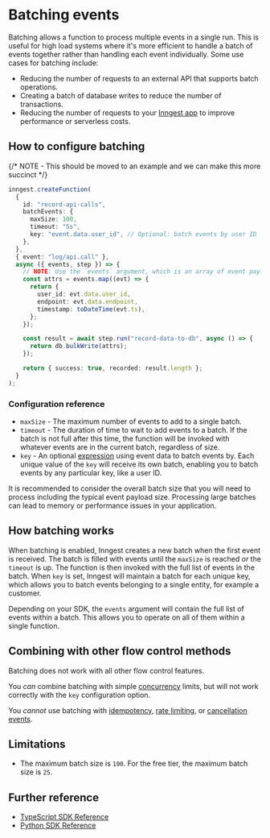 

# Batching events

Batching allows a function to process multiple events in a single run. This is useful for high load systems where it's more efficient to handle a batch of events together rather than handling each event individually. Some use cases for batching include:

* Reducing the number of requests to an external API that supports batch operations.
* Creating a batch of database writes to reduce the number of transactions.
* Reducing the number of requests to your [Inngest app](/docs/apps) to improve performance or serverless costs.

## How to configure batching

{/* NOTE - This should be moved to an example and we can make this more succinct */}
<CodeGroup forceTabs>
```ts {{ title: "record-api-calls.ts"}}
inngest.createFunction(
  {
    id: "record-api-calls",
    batchEvents: {
      maxSize: 100,
      timeout: "5s",
      key: "event.data.user_id", // Optional: batch events by user ID
    },
  },
  { event: "log/api.call" },
  async ({ events, step }) => {
    // NOTE: Use the `events` argument, which is an array of event payloads
    const attrs = events.map((evt) => {
      return {
        user_id: evt.data.user_id,
        endpoint: evt.data.endpoint,
        timestamp: toDateTime(evt.ts),
      };
    });

    const result = await step.run("record-data-to-db", async () => {
      return db.bulkWrite(attrs);
    });

    return { success: true, recorded: result.length };
  }
);
```
</CodeGroup>

### Configuration reference

* `maxSize` - The maximum number of events to add to a single batch.
* `timeout` - The duration of time to wait to add events to a batch. If the batch is not full after this time, the function will be invoked with whatever events are in the current batch, regardless of size.
* `key` - An optional [expression](/docs/guides/writing-expressions) using event data to batch events by. Each unique value of the `key` will receive its own batch, enabling you to batch events by any particular key, like a user ID.


<Callout>
  It is recommended to consider the overall batch size that you will need to process including the typical event payload size. Processing large batches can lead to memory or performance issues in your application.
</Callout>

## How batching works

When batching is enabled, Inngest creates a new batch when the first event is received. The batch is filled with events until the `maxSize` is reached _or_ the `timeout` is up. The function is then invoked with the full list of events in the batch. When `key` is set, Inngest will maintain a batch for each unique key, which allows you to batch events belonging to a single entity, for example a customer.

Depending on your SDK, the `events` argument will contain the full list of events within a batch. This allows you to operate on all of them within a single function.

## Combining with other flow control methods

Batching does not work with all other flow control features.

You _can_ combine batching with simple [concurrency](/docs/guides/concurrency) limits, but will not work correctly with the `key` configuration option.

You _cannot_ use batching with [idempotency](/docs/guides/handling-idempotency), [rate limiting](/docs/guides/rate-limiting), or [cancellation events](/docs/guides/cancel-running-functions#cancel-with-events).

## Limitations

* The maximum batch size is `100`. For the free tier, the maximum batch size is `25`.

## Further reference

* [TypeScript SDK Reference](/docs/reference/functions/create#batchEvents)
* [Python SDK Reference](/docs/reference/python/functions/create#batch_events)
